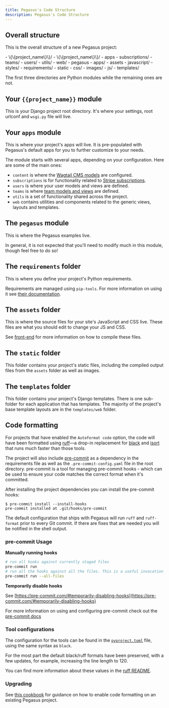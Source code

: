 ```yaml
---
title: Pegasus's Code Structure
description: Pegasus's Code Structure
---
```



## Overall structure

This is the overall structure of a new Pegasus project:

<FileTree>
- \{\{project_name\}\}/
  - \{\{project_name\}\}/
  - apps
    - subscriptions/
    - teams/
    - users/
    - utils/
    - web/
  - pegasus
    - apps/
  - assets
    - javascript/
    - styles/
  - requirements/
  - static
    - css/
    - images/
    - js/
  - templates/
</FileTree>

The first three directories are Python modules while the remaining ones are not.

## Your `{{project_name}}` module

This is your Django project root directory. 
It's where your settings, root urlconf and `wsgi.py` file will live.

## Your `apps` module

This is where your project's apps will live.
It is pre-populated with Pegasus's default apps for you to further customize to your needs.

The module starts with several apps, depending on your configuration.
Here are some of the main ones:

- `content` is where the [Wagtail CMS models](/wagtail) are configured.
- `subscriptions` is for functionality related to [Stripe subscriptions](/subscriptions).
- `users` is where your user models and views are defined.
- `teams` is where [team models and views](/teams) are defined.
- `utils` is a set of functionality shared across the project.
- `web` contains utilities and components related to the generic views, layouts and templates.

## The `pegasus` module

This is where the Pegasus examples live.

In general, it is not expected that you'll need to modify much in this module, though feel free to do so!

## The `requirements` folder

This is where you define your project's Python requirements.

Requirements are managed using `pip-tools`. 
For more information on using it see [their documentation](https://github.com/jazzband/pip-tools).

## The `assets` folder

This is where the source files for your site's JavaScript and CSS live.
These files are what you should edit to change your JS and CSS.

See [front-end](/front-end/overview) for more information on how to compile these files.


## The `static` folder

This folder contains your project's static files, including the compiled output files
from the `assets` folder as well as images.

## The `templates` folder

This folder contains your project's Django templates.
There is one sub-folder for each application that has templates.
The majority of the project's base template layouts are in the `templates/web` folder.

## Code formatting

For projects that have enabled the `Autoformat code` option, the code will have been formatted
using [ruff](https://github.com/astral-sh/ruff)—a drop-in replacement for
[black](https://black.readthedocs.io/en/stable/) and [isort](https://pycqa.github.io/isort/) that runs
much faster than those tools.

The project will also include [pre-commit](https://pre-commit.com/) as a dependency in the requirements file
as well as the `.pre-commit-config.yaml` file in the root directory. pre-commit is a tool for managing pre-commit
hooks - which can be used to ensure your code matches the correct format when it's committed.

After installing the project dependencies you can install the pre-commit hooks:

```
$ pre-commit install --install-hooks
pre-commit installed at .git/hooks/pre-commit
```

The default configuration that ships with Pegasus will run `ruff` and `ruff-format` prior to every Git
commit. If there are fixes that are needed you will be notified in the shell output.

### pre-commit Usage

**Manually running hooks**

```bash
# run all hooks against currently staged files
pre-commit run
# run all the hooks against all the files. This is a useful invocation if you are using pre-commit in CI.
pre-commit run --all-files
```

**Temporarily disable hooks**

See [https://pre-commit.com/#temporarily-disabling-hooks](https://pre-commit.com/#temporarily-disabling-hooks)

For more information on using and configuring pre-commit check out the 
[pre-commit docs](https://pre-commit.com/#quick-start) 


### Tool configurations

The configuration for the tools can be found in the [`pyproject.toml`][toml] file, using the same syntax as `black`.

[toml]: https://black.readthedocs.io/en/stable/usage_and_configuration/the_basics.html#what-on-earth-is-a-pyproject-toml-file

For the most part the default black/ruff formats have been preserved, with a few updates, for example,
increasing the line length to 120.

You can find more information about these values in the
[ruff README](https://github.com/astral-sh/ruff?tab=readme-ov-file#configuration).

### Upgrading

See [this cookbook](cookbooks.md#migrating-to-auto-formatted-code)
for guidance on how to enable code formatting on an existing Pegasus project.
